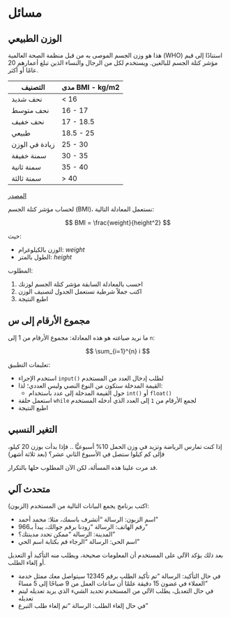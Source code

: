 # مسائل {.unnumbered}

## الوزن الطبيعي

هذا هو وزن الجسم الموصى به من قبل منظمة الصحة العالمية (WHO) استنادًا إلى قيم مؤشر كتلة الجسم للبالغين. ويستخدم لكل من الرجال والنساء الذين تبلغ أعمارهم 20 عامًا أو أكثر.

| **التصنيف** | **مدى BMI - kg/m2** |
| --- | --- |
| نحف شديد | < 16 |
| نحف متوسط | 16 - 17 |
| نحف خفيف | 17 - 18.5 |
| طبيعي | 18.5 - 25 |
| زيادة في الوزن | 25 - 30 |
| سمنة خفيفة | 30 - 35 |
| سمنة ثانية | 35 - 40 |
| سمنة ثالثة | > 40 |

[المصدر](https://www.calculator.net/bmi-calculator.html)

لحساب مؤشر كتلة الجسم (BMI)، نستعمل المعادلة التالية:

$$
BMI = \frac{weight}{height^2}
$$

حيث:

- الوزن بالكيلوغرام: $weight$
- الطول بالمتر: $height$

المطلوب:

1. احسب بالمعادلة السابقة مؤشر كتلة الجسم لوزنك
2. اكتب جملاً شرطية تستعمل الجدول لتصنيف الوزن
3. اطبع النتيجة

## مجموع الأرقام إلى س

ما نريد صياغته هو هذه المعادلة: مجموع الأرقام من 1 إلى `n`:

$$
\sum_{i=1}^{n} i
$$

تعليمات التطبيق:

- استخدم الإجراء `input()` لطلب إدخال العدد من المستخدم
- القيمة المدخلة ستكون من النوع النصي وليس العددي؛ لذا:
  - حول القيمة المدخلة إلى عدد باستخدام `int()` أو `float()`
- استعمل حلقة `while` لجمع الأرقام من `1` إلى العدد الذي أدخله المستخدم
- اطبع النتيجة

## التغير النسبي

إذا كنت تمارس الرياضة وتزيد في وزن الحمل 10% أسبوعيًّا .. فإذا بدأت بوزن 20 كيلو، فإلى كم كيلوا ستصل في الأسبوع الثاني عشر؟ (بعد ثلاثة أشهر)

قد مرت علينا هذه المسألة، لكن الآن المطلوب حلها بالتكرار.


## متحدث آلي

اكتب برنامج يجمع البيانات التالية من المستخدم (الزبون):

- اسم الزبون: الرسالة "أتشرف باسمك، مثلا: محمد أحمد"
- رقم الهاتف: الرسالة "زودنا برقم جوالك، يبدأ بـ966"
- المدينة: الرسالة "ممكن تحدد مدينتك؟"
- اسم الحي: الرسالة "الرجاء قم بكتابة اسم الحي"

بعد ذلك يؤكد الآلي على المستخدم أن المعلومات صحيحة، ويطلب منه التأكيد أو التعديل أو إلغاء الطلب.

- في حال التأكيد: الرسالة "تم تأكيد الطلب برقم 12345 سيتواصل معك ممثل خدمة العملاء في غضون 15 دقيقة علمًا أن ساعات العمل من 9 صباحًا إلى 5 مساءً"
- في حال التعديل، يطلب الآلي من المستخدم تحديد الشيء الذي يريد تعديله ليتم تعديله
- في حال إلغاء الطلب: الرسالة "تم إلغاء طلب التبرع"


